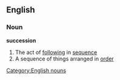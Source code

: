 ==English==
===Noun===
'''succession'''
#The act of [[follow]]ing in [[sequence]]
#A sequence of things arranged in [[order]]
[[Category:English nouns]]
